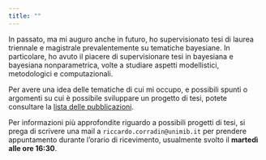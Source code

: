 ```yaml
---
title: ""
---
```


In passato, ma mi auguro anche in futuro, ho supervisionato tesi di laurea triennale e magistrale prevalentemente su tematiche bayesiane. In particolare, ho avuto il piacere di supervisionare tesi in bayesiana e bayesiana nonparametrica, volte a studiare aspetti modellistici, metodologici e computazionali.

Per avere una idea delle tematiche di cui mi occupo, e possibili spunti o argomenti su cui è possibile sviluppare un progetto di tesi, potete consultare la [lista delle pubblicazioni](https://rcorradin.github.io/research.html).

Per informazioni più approfondite riguardo a possibili progetti di tesi, si prega di scrivere una mail a `riccardo.corradin@unimib.it` per prendere appuntamento durante l'orario di ricevimento, usualmente svolto il **martedì alle ore 16:30**.
